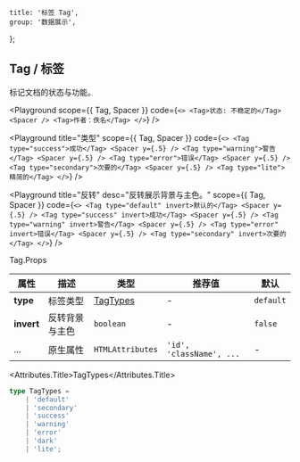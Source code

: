 
	title: '标签 Tag',
	group: '数据展示',
};

## Tag / 标签

标记文档的状态与功能。

<Playground
	scope={{ Tag, Spacer }}
	code={`
<>
  <Tag>状态: 不稳定的</Tag>
  <Spacer />
  <Tag>作者：佚名</Tag>
</>
`}
/>

<Playground
	title="类型"
	scope={{ Tag, Spacer }}
	code={`
<>
  <Tag type="success">成功</Tag>
  <Spacer y={.5} />
  <Tag type="warning">警告</Tag>
  <Spacer y={.5} />
  <Tag type="error">错误</Tag>
  <Spacer y={.5} />
  <Tag type="secondary">次要的</Tag>
  <Spacer y={.5} />
  <Tag type="lite">精简的</Tag>
</>
`}
/>

<Playground
	title="反转"
	desc="反转展示背景与主色。"
	scope={{ Tag, Spacer }}
	code={`
<>
  <Tag type="default" invert>默认的</Tag>
  <Spacer y={.5} />
  <Tag type="success" invert>成功</Tag>
  <Spacer y={.5} />
  <Tag type="warning" invert>警告</Tag>
  <Spacer y={.5} />
  <Tag type="error" invert>错误</Tag>
  <Spacer y={.5} />
  <Tag type="secondary" invert>次要的</Tag>
</>
`}
/>

<Attributes edit="/pages/zh-cn/components/tag.mdx">
<Attributes.Title>Tag.Props</Attributes.Title>

| 属性       | 描述           | 类型                  | 推荐值                   | 默认      |
| ---------- | -------------- | --------------------- | ------------------------ | --------- |
| **type**   | 标签类型       | [TagTypes](#tagtypes) | -                        | `default` |
| **invert** | 反转背景与主色 | `boolean`             | -                        | `false`   |
| ...        | 原生属性       | `HTMLAttributes`      | `'id', 'className', ...` | -         |

<Attributes.Title>TagTypes</Attributes.Title>

```ts
type TagTypes =
	| 'default'
	| 'secondary'
	| 'success'
	| 'warning'
	| 'error'
	| 'dark'
	| 'lite';
```

</Attributes>

